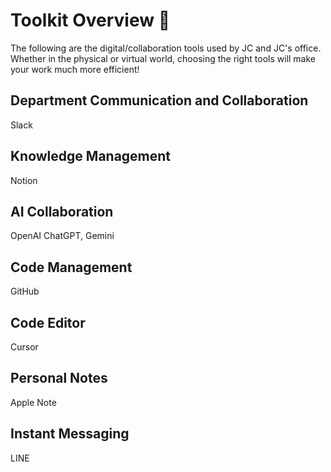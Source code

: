 # Toolkit Overview 🧰

The following are the digital/collaboration tools used by JC and JC's office. Whether in the physical or virtual world, choosing the right tools will make your work much more efficient!

## Department Communication and Collaboration

Slack

## Knowledge Management

Notion

## AI Collaboration

OpenAI ChatGPT, Gemini

## Code Management

GitHub

## Code Editor

Cursor

## Personal Notes

Apple Note

## Instant Messaging

LINE
